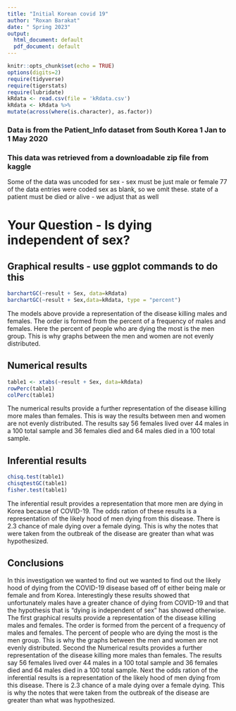 ```yaml
---
title: "Initial Korean covid 19"
author: "Roxan Barakat"
date: " Spring 2023"
output:
  html_document: default
  pdf_document: default
---
```


```r
knitr::opts_chunk$set(echo = TRUE)
options(digits=2)
require(tidyverse)
require(tigerstats)
require(lubridate)
kRdata <- read.csv(file = 'kRdata.csv')
kRdata <- kRdata %>%
mutate(across(where(is.character), as.factor))

```
### Data is from the Patient_Info dataset from South Korea 1 Jan to 1 May 2020
### This data was retrieved from a downloadable zip file from kaggle

Some of the data was uncoded for sex - sex must be just male or female
77 of the data entries were coded sex  as blank, so we omit these.
state of a patient must be died or alive - we adjust that as well   
  
# Your Question - Is dying independent of sex?






## Graphical results - use ggplot commands to do this  
```r
barchartGC(~result + Sex, data=kRdata)
barchartGC(~result + Sex,data=kRdata, type = "percent")
```
The models above provide a representation of the disease killing males and females. The order is formed from the percent of a frequency of males and females. Here the percent of people who are dying the most is the men group. This is why graphs between the men and women are not evenly distributed. 

## Numerical results
```r
table1 <- xtabs(~result + Sex, data=kRdata)
rowPerc(table1)
colPerc(table1)
```
The numerical results provide a further representation of the disease killing more males than females. This is way the results between men and women are not evenly distributed. The results say 56 females lived over 44 males in a 100 total sample and 36 females died and 64 males died in a 100 total sample.  

## Inferential results 
```r
chisq.test(table1)
chisqtestGC(table1)
fisher.test(table1)
```

The inferential result provides a representation that more men are dying in Korea because of COVID-19. The odds ration of these results is a representation of the likely hood of men dying from this disease. There is 2.3 chance of male dying over a female dying. This is why the notes that were taken from the outbreak of the disease are greater than what was hypothesized. 

## Conclusions
In this investigation we wanted to find out we wanted to find out the likely hood of dying from the COVID-19 disease based off of either being male or female and from Korea. Interestingly these results showed that unfortunately males have a greater chance of dying from COVID-19 and that the hypothesis that is "dying is independent of sex" has showed otherwise. The first graphical results provide a representation of the disease killing males and females. The order is formed from the percent of a frequency of males and females. The percent of people who are dying the most is the men group. This is why the graphs between the men and women are not evenly distributed. Second the Numerical results provides a further representation of the disease killing more males than females. The results say 56 females lived over 44 males in a 100 total sample and 36 females died and 64 males died in a 100 total sample. Next the odds ration of the inferential results is a representation of the likely hood of men dying from this disease. There is 2.3 chance of a male dying over a female dying. This is why the notes that were taken from the outbreak of the disease are greater than what was hypothesized.
